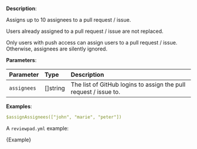 
**Description**:

Assigns up to 10 assignees to a pull request / issue.

Users already assigned to a pull request / issue are not replaced.

Only users with push access can assign users to a pull request / issue. Otherwise, assignees are silently ignored.

**Parameters**:

| Parameter    | Type       | Description                                                       |
| :----------- | :--------- | :---------------------------------------------------------------- |
| `assignees`  | \[]string  | The list of GitHub logins to assign the pull request / issue to.  |

**Examples**:

```yml
$assignAssignees(["john", "marie", "peter"])
```

A `reviewpad.yml` example:

<CodeBlock language="yml" title="reviewpad.yml">{Example}</CodeBlock>

